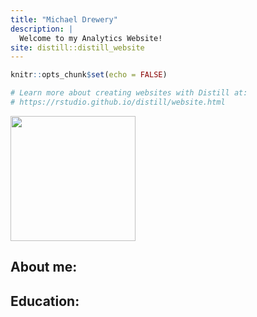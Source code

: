 ```yaml
---
title: "Michael Drewery"
description: |
  Welcome to my Analytics Website!
site: distill::distill_website
---
```


```r
knitr::opts_chunk$set(echo = FALSE)

# Learn more about creating websites with Distill at:
# https://rstudio.github.io/distill/website.html

```

![](LinkedIn.JPG){width=200}

## About me:

## Education:


